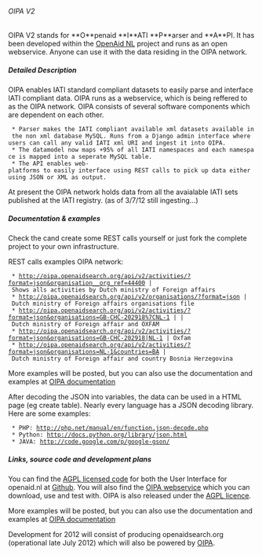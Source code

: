 ====== OIPA V2 ======

OIPA V2 stands for **O**penaid **I**ATI **P**arser and **A**PI. It has been developed within the [[tools:open_aid:start | OpenAid NL]] project and runs as an open webservice. Anyone can use it with the data residing in the OIPA network.

{{:tools:oipa:oipa.001.png?450|}}


===== Detailed Description =====

OIPA enables IATI standard compliant datasets to easily parse and interface IATI compliant data. OIPA runs as a webservice, which is being reffered to as the OIPA network. OIPA consists of several software components which are dependent on each other.

  * Parser makes the IATI compliant available xml datasets available in the non xml database MySQL. Runs from a Django admin interface where users can call any valid IATI xml URI and ingest it into OIPA.
  * The datamodel now maps +95% of all IATI namespaces and each namespace is mapped into a seperate MySQL table.
  * The API enables web-platforms to easily interface using REST calls to pick up data either using JSON or XML as output.

At present the OIPA network holds data from all the avaialable IATI sets published at the IATI registry. (as of 3/7/12 still ingesting...)

===== Documentation & examples =====

Check the cand create some REST calls yourself or just fork the complete project to your own infrastructure.

REST calls examples OIPA network:

  * http://oipa.openaidsearch.org/api/v2/activities/?format=json&organisation__org_ref=44400 | Shows alls activities by Dutch ministry of Foreign affairs
  * http://oipa.openaidsearch.org/api/v2/organisations/?format=json | Dutch ministry of Foreign affairs organisations file
  * http://oipa.openaidsearch.org/api/v2/activities/?format=json&organisations=GB-CHC-202918%7CNL-1 | | Dutch ministry of Foreign affair and OXFAM
  * http://oipa.openaidsearch.org/api/v2/activities/?format=json&organisations=GB-CHC-202918|NL-1 | Oxfam
  * http://oipa.openaidsearch.org/api/v2/activities/?format=json&organisations=NL-1&countries=BA | Dutch ministry of Foreign affair and country Bosnia Herzegovina


More examples will be posted, but you can also use the documentation and examples at [[http://oipa.openaidsearch.org/api/v2/docs/|OIPA documentation]]






After decoding the JSON into variables, the data can be used in a HTML page (eg create table). Nearly every language has a JSON decoding library. Here are some examples:

  * PHP: http://php.net/manual/en/function.json-decode.php
  * Python: http://docs.python.org/library/json.html
  * JAVA: http://code.google.com/p/google-gson/
===== Links, source code and development plans =====
You can find the [[https://www.gnu.org/licenses/agpl-3.0.html|AGPL licensed code]] for both the User Interface for openaid.nl at [[https://github.com/openaid-IATI/|Github]]. You will also find the [[https://github.com/openaid-IATI/|OIPA webservice]] which you can download, use and test with. OIPA is also released under the [[https://www.gnu.org/licenses/agpl-3.0.html|AGPL licence]].

More examples will be posted, but you can also use the documentation and examples at [[http://oipa.openaidsearch.org/api/v2/docs/|OIPA documentation]]

Development for 2012 will consist of producing openaidsearch.org (operational late July 2012) which will also be powered by [[tools:oipa:start|OIPA]]. 

 